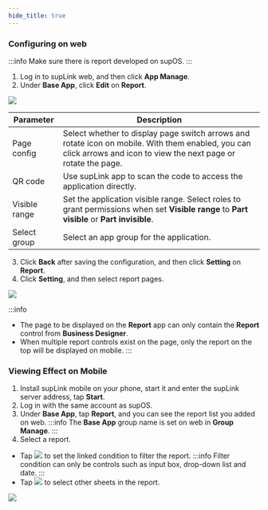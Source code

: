 ```yaml
---
hide_title: true
---
```


### Configuring on web

:::info
Make sure there is report developed on supOS.
:::

1. Log in to supLink web, and then click **App Manage**.
2. Under **Base App**, click **Edit** on **Report**.

<img width={450} src="https://wordpressfreezonex.oss-accelerate.aliyuncs.com/supLink/36.png" />

<table>
    <thead>
      <tr>
        <th>Parameter</th>
        <th>Description</th>
      </tr>
    </thead>
    <tbody>
      <tr>
        <td>Page config</td>
        <td>Select whether to display page switch arrows and rotate icon on mobile. With them enabled, you can click arrows and icon to view the next page or rotate the page.</td>
      </tr>
      <tr>
        <td>QR code</td>
        <td>Use supLink app to scan the code to access the application directly.</td>
      </tr>
      <tr>
        <td>Visible range</td>
        <td>Set the application visible range. Select roles to grant permissions when set <b>Visible range</b> to <b>Part visible</b> or <b>Part invisible</b>.</td>
      </tr>
      <tr>
        <td>Select group</td>
        <td>Select an app group for the application.</td>
      </tr>
    </tbody>
</table>

3. Click **Back** after saving the configuration, and then click **Setting** on **Report**.
4. Click **Setting**, and then select report pages.

<img width={450} src="https://wordpressfreezonex.oss-accelerate.aliyuncs.com/supLink/37.png" />

:::info
- The page to be displayed on the **Report** app can only contain the **Report** control from **Business Designer**.
- When multiple report controls exist on the page, only the report on the top will be displayed on mobile.
:::

### Viewing Effect on Mobile

1. Install supLink mobile on your phone, start it and enter the supLink server address, tap **Start**.
2. Log in with the same account as supOS.
3. Under **Base App**, tap **Report**, and you can see the report list you added on web.
:::info
The **Base App** group name is set on web in **Group Manage**.
:::
4. Select a report.
- Tap <img width={25} src="https://wordpressfreezonex.oss-accelerate.aliyuncs.com/supLink/39.png" /> to set the linked condition to filter the report.
:::info
Filter condition can only be controls such as input box, drop-down list and date.
:::
- Tap <img width={25} src="https://wordpressfreezonex.oss-accelerate.aliyuncs.com/supLink/40.png" /> to select other sheets in the report.

<img width={300} src="https://wordpressfreezonex.oss-accelerate.aliyuncs.com/supLink/38.png" />



